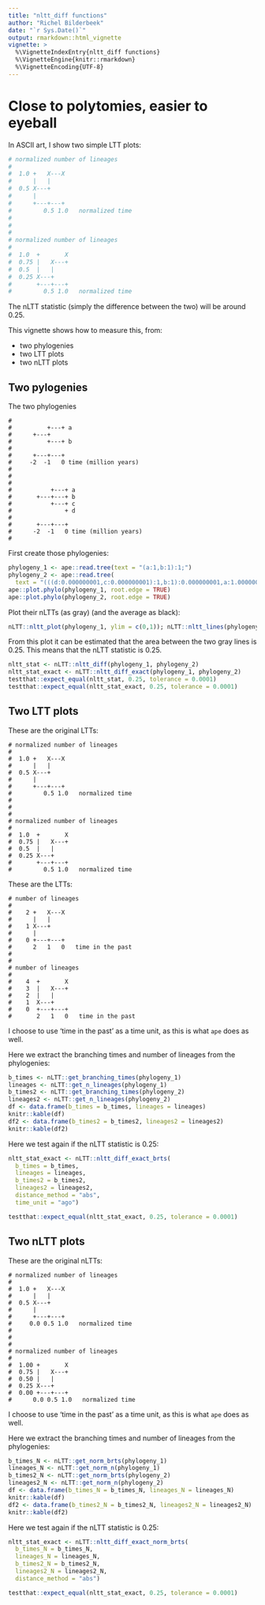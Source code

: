 ```yaml
---
title: "nltt_diff functions"
author: "Richel Bilderbeek"
date: "`r Sys.Date()`"
output: rmarkdown::html_vignette
vignette: >
  %\VignetteIndexEntry{nltt_diff functions}
  %\VignetteEngine{knitr::rmarkdown}
  %\VignetteEncoding{UTF-8}
---
```


# Close to polytomies, easier to eyeball

In ASCII art, I show two simple LTT plots:

```r
# normalized number of lineages 
#
#  1.0 +   X---X
#      |   |
#  0.5 X---+
#      |
#      +---+---+
#         0.5 1.0   normalized time
#
#
#
# normalized number of lineages 
#
#  1.0  +       X
#  0.75 |   X---+
#  0.5  |   |
#  0.25 X---+
#       +---+---+
#         0.5 1.0   normalized time
```

The nLTT statistic (simply the difference between the two) will be around 0.25.

This vignette shows how to measure this, from:

 * two phylogenies
 * two LTT plots
 * two nLTT plots

## Two pylogenies

The two phylogenies

```
#
#          +---+ a
#      +---+
#          +---+ b
#
#      +---+---+
#     -2  -1   0 time (million years)
#
#
#               
#           +---+ a
#       +---+---+ b
#           +---+ c
#               + d
#
#       +---+---+
#      -2  -1   0 time (million years)
#
```

First create those phylogenies:

```r
phylogeny_1 <- ape::read.tree(text = "(a:1,b:1):1;")
phylogeny_2 <- ape::read.tree(
  text = "(((d:0.000000001,c:0.000000001):1,b:1):0.000000001,a:1.000000001):1;")
ape::plot.phylo(phylogeny_1, root.edge = TRUE)
ape::plot.phylo(phylogeny_2, root.edge = TRUE)
```

Plot their nLTTs (as gray) (and the average as black):

```r
nLTT::nltt_plot(phylogeny_1, ylim = c(0,1)); nLTT::nltt_lines(phylogeny_2)
```

From this plot it can be estimated that the area between the two gray lines is 0.25. This
means that the nLTT statistic is 0.25.

```r
nltt_stat <- nLTT::nltt_diff(phylogeny_1, phylogeny_2)
nltt_stat_exact <- nLTT::nltt_diff_exact(phylogeny_1, phylogeny_2)
testthat::expect_equal(nltt_stat, 0.25, tolerance = 0.0001)
testthat::expect_equal(nltt_stat_exact, 0.25, tolerance = 0.0001)
```


## Two LTT plots

These are the original LTTs:

```
# normalized number of lineages 
#
#  1.0 +   X---X
#      |   |
#  0.5 X---+
#      |
#      +---+---+
#         0.5 1.0   normalized time
#
#
#
# normalized number of lineages 
#
#  1.0  +       X
#  0.75 |   X---+
#  0.5  |   |
#  0.25 X---+
#       +---+---+
#         0.5 1.0   normalized time
```

These are the LTTs:

```
# number of lineages 
#
#    2 +   X---X
#      |   |
#    1 X---+
#      |
#    0 +---+---+
#      2   1   0   time in the past
#
#
# number of lineages 
#
#    4  +       X
#    3  |   X---+
#    2  |   |
#    1  X---+
#    0  +---+---+
#       2   1   0   time in the past
```

I choose to use 'time in the past' as a time unit, as this
is what `ape` does as well.

Here we extract the branching times and number of lineages
from the phylogenies:

```r
b_times <- nLTT::get_branching_times(phylogeny_1)
lineages <- nLTT::get_n_lineages(phylogeny_1)
b_times2 <- nLTT::get_branching_times(phylogeny_2)
lineages2 <- nLTT::get_n_lineages(phylogeny_2)
df <- data.frame(b_times = b_times, lineages = lineages)
knitr::kable(df)
df2 <- data.frame(b_times2 = b_times2, lineages2 = lineages2)
knitr::kable(df2)
```

Here we test again if the nLTT statistic is 0.25:

```r
nltt_stat_exact <- nLTT::nltt_diff_exact_brts(
  b_times = b_times,
  lineages = lineages,
  b_times2 = b_times2,
  lineages2 = lineages2,
  distance_method = "abs",
  time_unit = "ago") 

testthat::expect_equal(nltt_stat_exact, 0.25, tolerance = 0.0001)
```

## Two nLTT plots

These are the original nLTTs:

```
# normalized number of lineages 
#
#  1.0 +   X---X
#      |   |
#  0.5 X---+
#      |
#      +---+---+
#     0.0 0.5 1.0   normalized time
#
#
#
# normalized number of lineages 
#
#  1.00 +       X
#  0.75 |   X---+
#  0.50 |   |
#  0.25 X---+
#  0.00 +---+---+
#      0.0 0.5 1.0   normalized time
```

I choose to use 'time in the past' as a time unit, as this
is what `ape` does as well.

Here we extract the branching times and number of lineages
from the phylogenies:

```r
b_times_N <- nLTT::get_norm_brts(phylogeny_1)
lineages_N <- nLTT::get_norm_n(phylogeny_1)
b_times2_N <- nLTT::get_norm_brts(phylogeny_2)
lineages2_N <- nLTT::get_norm_n(phylogeny_2)
df <- data.frame(b_times_N = b_times_N, lineages_N = lineages_N)
knitr::kable(df)
df2 <- data.frame(b_times2_N = b_times2_N, lineages2_N = lineages2_N)
knitr::kable(df2)
```

Here we test again if the nLTT statistic is 0.25:

```r
nltt_stat_exact <- nLTT::nltt_diff_exact_norm_brts(
  b_times_N = b_times_N,
  lineages_N = lineages_N,
  b_times2_N = b_times2_N,
  lineages2_N = lineages2_N,
  distance_method = "abs") 

testthat::expect_equal(nltt_stat_exact, 0.25, tolerance = 0.0001)
```
